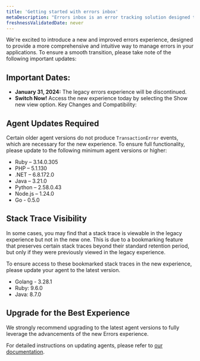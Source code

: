 ```yaml
---
title: 'Getting started with errors inbox'
metaDescription: "Errors inbox is an error tracking solution designed to give you the tools to proactively detect, triage, and resolve errors across your full application stack."
freshnessValidatedDate: never
---
```


We're excited to introduce a new and improved errors experience, designed to provide a more comprehensive and intuitive way to manage errors in your applications. To ensure a smooth transition, please take note of the following important updates:

## Important Dates:

* **January 31, 2024:** The legacy errors experience will be discontinued.
* **Switch Now!** Access the new experience today by selecting the Show new view option.
Key Changes and Compatibility:

## Agent Updates Required

Certain older agent versions do not produce `TransactionError` events, which are necessary for the new experience. To ensure full functionality, please update to the following minimum agent versions or higher:

* Ruby – 3.14.0.305
* PHP – 5.1.130
* .NET – 6.8.172.0
* Java – 3.21.0
* Python – 2.58.0.43
* Node.js – 1.24.0
* Go - 0.5.0

## Stack Trace Visibility

In some cases, you may find that a stack trace is viewable in the legacy experience but not in the new one. This is due to a bookmarking feature that preserves certain stack traces beyond their standard retention period, but only if they were previously viewed in the legacy experience.

To ensure access to these bookmarked stack traces in the new experience, please update your agent to the latest version.

* Golang - 3.28.1
* Ruby: 9.6.0
* Java: 8.7.0

## Upgrade for the Best Experience

We strongly recommend upgrading to the latest agent versions to fully leverage the advancements of the new Errors experience.

For detailed instructions on updating agents, please refer to [our documentation](/docs/new-relic-solutions/new-relic-one/install-configure/update-new-relic-agent/).
